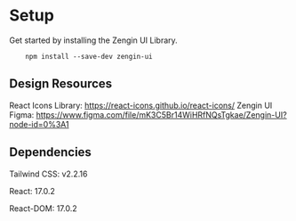 
<Meta title="00.Getting Started/Setup" />

# Setup

Get started by installing the Zengin UI Library.

```
    npm install --save-dev zengin-ui
```

## Design Resources

React Icons Library: https://react-icons.github.io/react-icons/
Zengin UI Figma: https://www.figma.com/file/mK3C5Br14WiHRfNQsTgkae/Zengin-UI?node-id=0%3A1

## Dependencies

Tailwind CSS: v2.2.16

React: 17.0.2

React-DOM: 17.0.2
